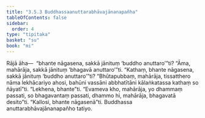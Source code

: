```yaml
---
title: "3.5.3 Buddhassaanuttarabhāvajānanapañha"
tableOfContents: false
sidebar:
  order: 4
type: "tipitaka"
basket: "su"
book: "mi"
---
```



<DynamicBreadcrumb />

<Division number="75" book="mi">

<Paragraph number="366" book="mi">
Rājā āha—  “bhante nāgasena, sakkā jānituṃ ‘buddho anuttaro’”ti? “Āma, mahārāja, sakkā jānituṃ ‘bhagavā anuttaro’”ti. “Kathaṃ, bhante nāgasena, sakkā jānituṃ ‘buddho anuttaro’”ti? “Bhūtapubbaṃ, mahārāja, tissatthero nāma lekhācariyo ahosi, bahūni vassāni abbhatītāni kālaṅkatassa kathaṃ so ñāyatī”ti. “Lekhena, bhante”ti. “Evameva kho, mahārāja, yo dhammaṃ passati, so bhagavantaṃ passati, dhammo hi, mahārāja, bhagavatā desito”ti.
</Paragraph>

<Paragraph number="367" book="mi">
“Kallosi, bhante nāgasenā”ti.

</Paragraph>
</Division>

<Paragraph number="368" type="center" book="mi">
Buddhassa anuttarabhāvajānanapañho tatiyo.
</Paragraph>